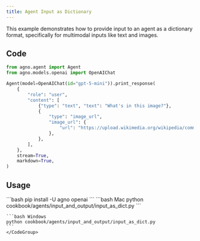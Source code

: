 ```yaml
---
title: Agent Input as Dictionary
---
```


This example demonstrates how to provide input to an agent as a dictionary format, specifically for multimodal inputs like text and images.

## Code

```python cookbook/agents/input_and_output/input_as_dict.py
from agno.agent import Agent
from agno.models.openai import OpenAIChat

Agent(model=OpenAIChat(id="gpt-5-mini")).print_response(
    {
        "role": "user",
        "content": [
            {"type": "text", "text": "What's in this image?"},
            {
                "type": "image_url",
                "image_url": {
                    "url": "https://upload.wikimedia.org/wikipedia/commons/thumb/d/dd/Gfp-wisconsin-madison-the-nature-boardwalk.jpg/2560px-Gfp-wisconsin-madison-the-nature-boardwalk.jpg",
                },
            },
        ],
    },
    stream=True,
    markdown=True,
)
```

## Usage

<Steps>
  <Snippet file="create-venv-step.mdx" />

  <Step title="Install libraries">
    ```bash
    pip install -U agno openai
    ```
  </Step>

  <Step title="Run Agent">
    <CodeGroup>
    ```bash Mac
    python cookbook/agents/input_and_output/input_as_dict.py
    ```
    
    ```bash Windows
    python cookbook/agents/input_and_output/input_as_dict.py
    ```
    </CodeGroup>
  </Step>
</Steps>